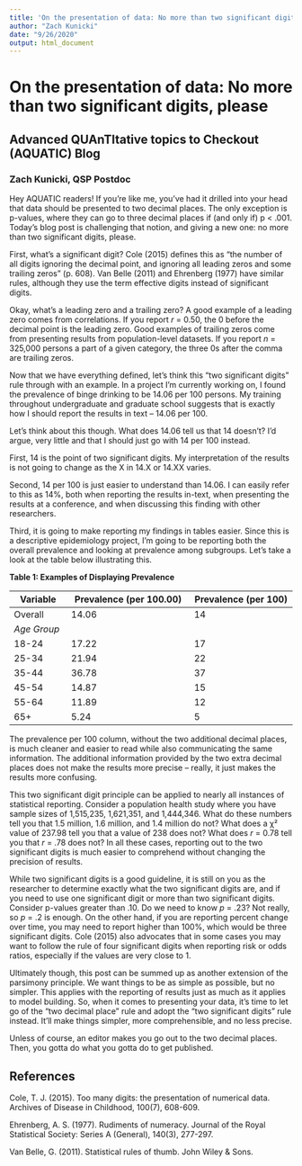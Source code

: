 ```yaml
---
title: 'On the presentation of data: No more than two significant digits, please'
author: "Zach Kunicki"
date: "9/26/2020"
output: html_document
---
```


# On the presentation of data: No more than two significant digits, please

## **A**dvanced **QUA**n**TI**tative topics to **C**heckout (AQUATIC) Blog

### Zach Kunicki, QSP Postdoc

Hey AQUATIC readers! If you’re like me, you’ve had it drilled into your head that data should be presented to two decimal places. The only exception is p-values, where they can go to three decimal places if (and only if) p < .001. Today’s blog post is challenging that notion, and giving a new one: no more than two significant digits, please.

First, what’s a significant digit? Cole (2015) defines this as “the number of all digits ignoring the decimal point, and ignoring all leading zeros and some trailing zeros” (p. 608). Van Belle (2011) and Ehrenberg (1977) have similar rules, although they use the term effective digits instead of significant digits.

Okay, what’s a leading zero and a trailing zero? A good example of a leading zero comes from correlations. If you report *r* = 0.50, the 0 before the decimal point is the leading zero. Good examples of trailing zeros come from presenting results from population-level datasets. If you report *n* = 325,000 persons a part of a given category, the three 0s after the comma are trailing zeros.

Now that we have everything defined, let’s think this “two significant digits” rule through with an example. In a project I’m currently working on, I found the prevalence of binge drinking to be 14.06 per 100 persons. My training throughout undergraduate and graduate school suggests that is exactly how I should report the results in text – 14.06 per 100.

Let’s think about this though. What does 14.06 tell us that 14 doesn’t? I’d argue, very little and that I should just go with 14 per 100 instead. 

First, 14 is the point of two significant digits. My interpretation of the results is not going to change as the X in 14.X or 14.XX varies. 

Second, 14 per 100 is just easier to understand than 14.06. I can easily refer to this as 14%, both when reporting the results in-text, when presenting the results at a conference, and when discussing this finding with other researchers.

Third, it is going to make reporting my findings in tables easier. Since this is a descriptive epidemiology project, I’m going to be reporting both the overall prevalence and looking at prevalence among subgroups. Let’s take a look at the table below illustrating this.

**Table 1: Examples of Displaying Prevalence**

| __Variable__  | __Prevalence (per 100.00)__  | __Prevalence (per 100)__ | 
| ------------- | ---------------------------- | ------------------------ |
| Overall | 14.06 | 14 |
|*Age Group*  |  |  |
|18-24 | 17.22 | 17 |
|25-34 | 21.94 | 22 |
|35-44 | 36.78 | 37 |
|45-54 | 14.87 | 15 |
|55-64 | 11.89 | 12 |
|65+   | 5.24  | 5  | 

The prevalence per 100 column, without the two additional decimal places, is much cleaner and easier to read while also communicating the same information. The additional information provided by the two extra decimal places does not make the results more precise – really, it just makes the results more confusing.

This two significant digit principle can be applied to nearly all instances of statistical reporting. Consider a population health study where you have sample sizes of 1,515,235, 1,621,351, and 1,444,346. What do these numbers tell you that 1.5 million, 1.6 million, and 1.4 million do not? What does a χ² value of 237.98 tell you that a value of 238 does not? What does *r* = 0.78 tell you that *r* = .78 does not? In all these cases, reporting out to the two significant digits is much easier to comprehend without changing the precision of results.

While two significant digits is a good guideline, it is still on you as the researcher to determine exactly what the two significant digits are, and if you need to use one significant digit or more than two significant digits. Consider p-values greater than .10. Do we need to know *p* = .23? Not really, so *p* = .2 is enough. On the other hand, if you are reporting percent change over time, you may need to report higher than 100%, which would be three significant digits. Cole (2015) also advocates that in some cases you may want to follow the rule of four significant digits when reporting risk or odds ratios, especially if the values are very close to 1.

Ultimately though, this post can be summed up as another extension of the parsimony principle. We want things to be as simple as possible, but no simpler. This applies with the reporting of results just as much as it applies to model building. So, when it comes to presenting your data, it’s time to let go of the “two decimal place” rule and adopt the “two significant digits” rule instead. It’ll make things simpler, more comprehensible, and no less precise.

Unless of course, an editor makes you go out to the two decimal places. Then, you gotta do what you gotta do to get published.

## References

Cole, T. J. (2015). Too many digits: the presentation of numerical data. Archives of Disease in Childhood, 100(7), 608-609.

Ehrenberg, A. S. (1977). Rudiments of numeracy. Journal of the Royal Statistical Society: Series A (General), 140(3), 277-297.

Van Belle, G. (2011). Statistical rules of thumb. John Wiley & Sons.

